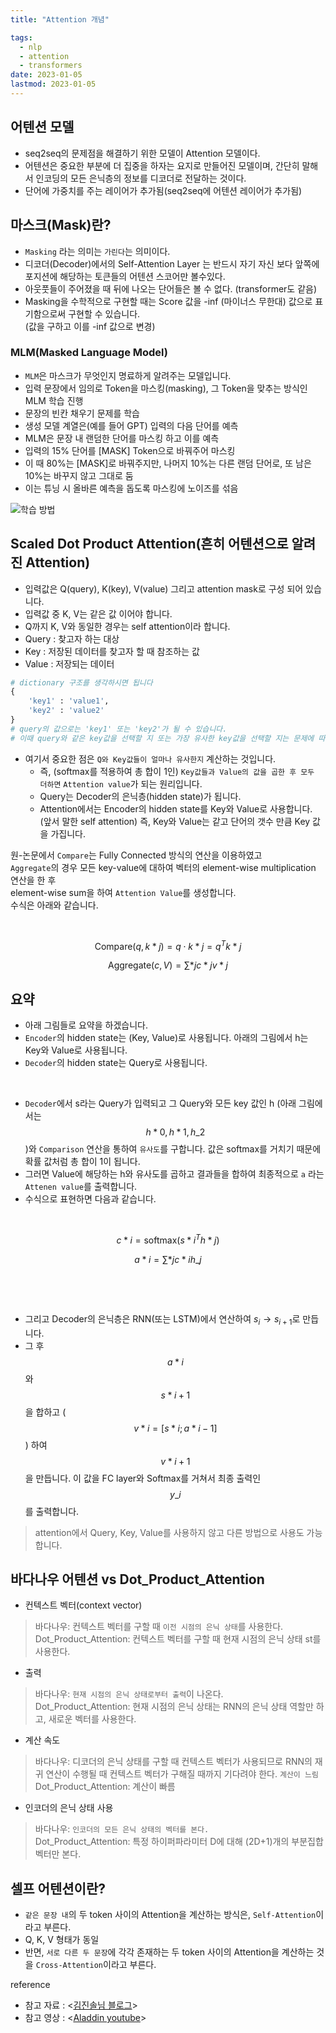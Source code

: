 ```yaml
---
title: "Attention 개념"

tags:
  - nlp
  - attention
  - transformers
date: 2023-01-05
lastmod: 2023-01-05
---
```


## 어텐션 모델

- seq2seq의 문제점을 해결하기 위한 모델이 Attention 모델이다.
- 어텐션은 중요한 부분에 더 집중을 하자는 요지로 만들어진 모델이며, 간단히 말해서 인코딩의 모든 은닉층의 정보를 디코더로 전달하는 것이다.
- 단어에 가중치를 주는 레이어가 추가됨(seq2seq에 어텐션 레이어가 추가됨)

## 마스크(Mask)란?

- `Masking` 라는 의미는 `가린다`는 의미이다.
- 디코더(Decoder)에서의 Self-Attention Layer 는 반드시 자기 자신 보다 앞쪽에 포지션에 해당하는 토큰들의 어텐션 스코어만 볼수있다.
- 아웃풋들이 주어졌을 때 뒤에 나오는 단어들은 볼 수 없다. (transformer도 같음)
- Masking을 수학적으로 구현할 때는 Score 값을 -inf (마이너스 무한대) 값으로 표기함으로써 구현할 수 있습니다.  
  (값을 구하고 이를 -inf 값으로 변경)

### MLM(Masked Language Model)

- `MLM`은 마스크가 무엇인지 명료하게 알려주는 모델입니다.
- 입력 문장에서 임의로 Token을 마스킹(masking), 그 Token을 맞추는 방식인 MLM 학습 진행
- 문장의 빈칸 채우기 문제를 학습
- 생성 모델 계열은(예를 들어 GPT) 입력의 다음 단어를 예측
- MLM은 문장 내 랜덤한 단어를 마스킹 하고 이를 예측
- 입력의 15% 단어를 [MASK] Token으로 바꿔주어 마스킹
- 이 때 80%는 [MASK]로 바꿔주지만, 나머지 10%는 다른 랜덤 단어로, 또 남은 10%는 바꾸지 않고 그대로 둠
- 이는 튜닝 시 올바른 예측을 돕도록 마스킹에 노이즈를 섞음

![학습 방법](https://img1.daumcdn.net/thumb/R1280x0/?scode=mtistory2&fname=https%3A%2F%2Fblog.kakaocdn.net%2Fdn%2FLMyXN%2Fbtqzl4Ql7sH%2FykzRZNWkc6rcb8ffU5Nrm1%2Fimg.png)

## Scaled Dot Product Attention(흔히 어텐션으로 알려진 Attention)

<MdxImage
  width="700"
  alt="Scaled Dot Product Attention"
  src="https://user-images.githubusercontent.com/111936229/210674989-c2839a05-6fa2-4238-a918-a5b5a90f86d7.png"
/>

- 입력값은 Q(query), K(key), V(value) 그리고 attention mask로 구성 되어 있습니다.
- 입력값 중 K, V는 같은 값 이어야 합니다.
- Q까지 K, V와 동일한 경우는 self attention이라 합니다.
- Query : 찾고자 하는 대상
- Key : 저장된 데이터를 찾고자 할 때 참조하는 값
- Value : 저장되는 데이터

```python
# dictionary 구조를 생각하시면 됩니다
{
    'key1' : 'value1',
    'key2' : 'value2'
}
# query의 값으로는 'key1' 또는 'key2'가 될 수 있습니다.
# 이때 query와 같은 key값을 선택할 지 또는 가장 유사한 key값을 선택할 지는 문제에 따라 달라지게 됩니다.
```

- 여기서 중요한 점은 `Q와 Key값들이 얼마나 유사한지` 계산하는 것입니다.<br/>
  - 즉, (softmax를 적용하여 총 합이 1인) `Key값들과 Value의 값을 곱한 후 모두 더하면` `Attention value`가 되는 원리입니다.
  - Query는 Decoder의 은닉층(hidden state)가 됩니다.
  - Attention에서는 Encoder의 hidden state를 Key와 Value로 사용합니다.
    <br />
    (앞서 말한 self attention) 즉, Key와 Value는 같고 단어의 갯수 만큼 Key 값을 가집니다.

원-논문에서 `Compare`는 Fully Connected 방식의 연산을 이용하였고 <br/>
`Aggregate`의 경우 모든 key-value에 대하여 벡터의 element-wise multiplication 연산을 한 후<br/> element-wise sum을 하여 `Attention Value`를 생성합니다.  
수식은 아래와 같습니다.

<br />

$$ \text{Compare}(q, k*{j}) = q \cdot k*{j} = q^{T}k*{j} $$

$$ \text{Aggregate}(c, V) = \sum*{j} c*{j}v*{j} $$

## 요약

- 아래 그림들로 요약을 하겠습니다.
- `Encoder`의 hidden state는 (Key, Value)로 사용됩니다. 아래의 그림에서 h는 Key와 Value로 사용됩니다.
- `Decoder`의 hidden state는 Query로 사용됩니다.

<br />

- `Decoder`에서 s라는 Query가 입력되고 그 Query와 모든 key 값인 h (아래 그림에서는 $$ h*{0}, h*{1}, h\_{2} $$)와 `Comparison` 연산을 통하여 `유사도`를 구합니다. 값은 softmax를 거치기 때문에 확률 값처럼 총 합이 1이 됩니다.
- 그러면 Value에 해당하는 h와 유사도를 곱하고 결과들을 합하여 최종적으로 `a` 라는 `Attenen value`를 출력합니다.
- 수식으로 표현하면 다음과 같습니다.

<br />

$$ c*{i} = \text{softmax}(s*{i}^{T}h*{j}) $$

$$ a*{i} = \sum*{j}c*{i}h\_{j} $$

<br />

<MdxImage
  width="900"
  alt="qkv 상세 사진"
  src="https://user-images.githubusercontent.com/111936229/210926682-c8810032-2dc5-4ccb-8f7f-1d737767f423.png"
/>

<br />

- 그리고 Decoder의 은닉층은 RNN(또는 LSTM)에서 연산하여 $s_{i} → s_{i+1}$로 만듭니다.
- 그 후 $$ a*{i} $$와 $$ s*{i+1} $$을 합하고 ($$ v*{i} = [s*{i}; a*{i-1}] $$) 하여 $$ v*{i+1} $$을 만듭니다. 이 값을 FC layer와 Softmax를 거쳐서 최종 출력인 $$ y\_{i} $$를 출력합니다.

<MdxImage
  width="900"
  alt="전체적인 사진"
  src="https://user-images.githubusercontent.com/111936229/210926781-12a00b72-7ab9-42bc-86d6-44d154209871.png"
/>

> attention에서 Query, Key, Value를 사용하지 않고 다른 방법으로 사용도 가능합니다.

## 바다나우 어텐션 vs Dot_Product_Attention

- 컨텍스트 벡터(context vector)

> 바다나우: 컨텍스트 벡터를 구할 때 `이전 시점의 은닉 상태`를 사용한다.  
> Dot_Product_Attention: 컨텍스트 벡터를 구할 때 현재 시점의 은닉 상태 st를 사용한다.

- 출력

> 바다나우: `현재 시점의 은닉 상태로부터 출력`이 나온다.  
> Dot_Product_Attention: 현재 시점의 은닉 상태는 RNN의 은닉 상태 역할만 하고, 새로운 벡터를 사용한다.

- 계산 속도

> 바다나우: 디코더의 은닉 상태를 구할 때 컨텍스트 벡터가 사용되므로 RNN의 재귀 연산이 수행될 때 컨텍스트 벡터가 구해질 때까지 기다려야 한다. `계산이 느림`  
> Dot_Product_Attention: 계산이 빠름

- 인코더의 은닉 상태 사용

> 바다나우: `인코더의 모든 은닉 상태의 벡터를 본다.`  
> Dot_Product_Attention: 특정 하이퍼파라미터 D에 대해 (2D+1)개의 부분집합 벡터만 본다.

## 셀프 어텐션이란?

- `같은 문장 내`의 두 token 사이의 Attention을 계산하는 방식은, `Self-Attention`이라고 부른다.
- Q, K, V 형태가 동일
- 반면, `서로 다른 두 문장`에 각각 존재하는 두 token 사이의 Attention을 계산하는 것을 `Cross-Attention`이라고 부른다.

reference

- 참고 자료 : \<[김진솔님 블로그](https://gaussian37.github.io/dl-concept-attention/)\>
- 참고 영상 : \<[Aladdin youtube](https://www.youtube.com/watch?v=U0s0f995w14&t=1122s)\>
